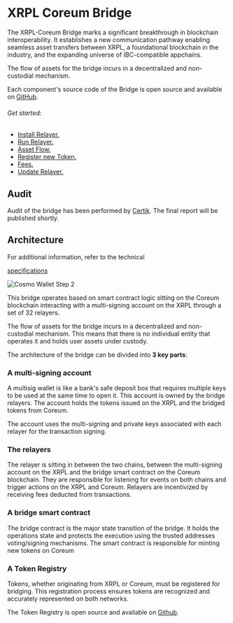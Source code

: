 # XRPL Coreum Bridge

The XRPL-Coreum Bridge marks a significant breakthrough in blockchain interoperability. It
establishes a new communication pathway enabling seamless asset transfers between XRPL, a
foundational blockchain in the industry, and the expanding universe of IBC-compatible appchains.

The flow of assets for the bridge incurs in a decentralized and non-custodial mechanism.


Each component's source code of the Bridge is open source and available on <a href="https://github.com/CoreumFoundation/coreumbridge-xrpl" target="_blank" rel="noopener noreferrer" className="text-[#25D695] hover:opacity-80 text-base font-bold">GitHub</a>.

###### Get started:

-   [Install Relayer.](/docs/next/xrpl-bridge/install-relayer)
-   [Run Relayer.](/docs/next/xrpl-bridge/run-relayer)
-   [Asset Flow.](/docs/next/xrpl-bridge/asset-flow)
-   [Register new Token.](/docs/next/xrpl-bridge/register-new-token)
-   [Fees.](/docs/next/xrpl-bridge/fees)
-   [Update Relayer.](/docs/next/xrpl-bridge/update-relayer)

## Audit


Audit of the bridge has been performed by <a href="https://skynet.certik.com/projects/coreum" target="_blank" rel="noopener noreferrer" className="text-[#25D695] hover:opacity-80 text-base font-bold">Certik</a>. The final report will be published shortly.


## Architecture

For additional information, refer to the technical

<a href="https://github.com/CoreumFoundation/coreumbridge-xrpl/blob/master/spec/spec.md" target="_blank" rel="noopener noreferrer" className="text-[#25D695] hover:opacity-80 text-base font-bold">specifications</a>


<img className="w-85 mb-10" src="/images/xrpl-bridge/asset-flow/bridge-architecture.jpeg" alt="Cosmo Wallet Step 2" />


This bridge operates based on smart contract logic sitting on the Coreum blockchain interacting with
a multi-signing account on the XRPL through a set of 32 relayers.

The flow of assets for the bridge incurs in a decentralized and non-custodial mechanism. This means
that there is no individual entity that operates it and holds user assets under custody.

The architecture of the bridge can be divided into **3 key parts**:

### A multi-signing account

A multisig wallet is like a bank's safe deposit box that requires multiple keys to be used at the
same time to open it. This account is owned by the bridge relayers. The account holds the tokens
issued on the XRPL and the bridged tokens from Coreum.

The account uses the multi-signing and private keys associated with each relayer for the transaction
signing.

### The relayers

The relayer is sitting in between the two chains, between the multi-signing account on the XRPL and
the bridge smart contract on the Coreum blockchain. They are responsible for listening for events on
both chains and trigger actions on the XRPL and Coreum. Relayers are incentivized by receiving fees
deducted from transactions.

### A bridge smart contract

The bridge contract is the major state transition of the bridge. It holds the operations state and
protects the execution using the trusted addresses voting/signing mechanisms. The smart contract is
responsible for minting new tokens on Coreum

### A Token Registry

Tokens, whether originating from XRPL or Coreum, must be registered for bridging. This registration
process ensures tokens are recognized and accurately represented on both networks.

The Token Registry is open source and available on <a href="https://github.com/CoreumFoundation/token-registry" target="_blank" rel="noopener noreferrer" className="text-[#25D695] hover:opacity-80 text-base font-bold">Github</a>.
